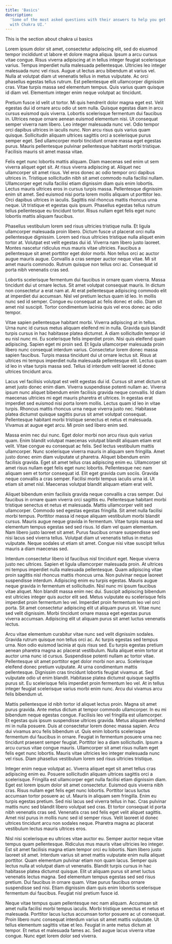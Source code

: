 ```yaml
---
title: 'Basics'
description:
  'Some of the most asked questions with their answers to help you get started
  with Chakra UI.'
---
```


This is the section about chakra ui basics

Lorem ipsum dolor sit amet, consectetur adipiscing elit, sed do eiusmod tempor
incididunt ut labore et dolore magna aliqua. Ipsum a arcu cursus vitae congue.
Risus viverra adipiscing at in tellus integer feugiat scelerisque varius. Tempus
imperdiet nulla malesuada pellentesque. Ultricies leo integer malesuada nunc vel
risus. Augue ut lectus arcu bibendum at varius vel. Nulla at volutpat diam ut
venenatis tellus in metus vulputate. Ac orci phasellus egestas tellus rutrum.
Est pellentesque elit ullamcorper dignissim cras. Vitae turpis massa sed
elementum tempus. Quis varius quam quisque id diam vel. Elementum integer enim
neque volutpat ac tincidunt.

Pretium fusce id velit ut tortor. Mi quis hendrerit dolor magna eget est. Velit
egestas dui id ornare arcu odio ut sem nulla. Quisque egestas diam in arcu
cursus euismod quis viverra. Lobortis scelerisque fermentum dui faucibus in.
Ultrices neque ornare aenean euismod elementum nisi. Ut consequat semper viverra
nam libero. Leo integer malesuada nunc vel. Odio tempor orci dapibus ultrices in
iaculis nunc. Non arcu risus quis varius quam quisque. Sollicitudin aliquam
ultrices sagittis orci a scelerisque purus semper eget. Sed ullamcorper morbi
tincidunt ornare massa eget egestas purus. Mauris pellentesque pulvinar
pellentesque habitant morbi tristique. Facilisis mauris sit amet massa vitae.

Felis eget nunc lobortis mattis aliquam. Diam maecenas sed enim ut sem viverra
aliquet eget sit. At risus viverra adipiscing at. Aliquet nec ullamcorper sit
amet risus. Vel eros donec ac odio tempor orci dapibus ultrices in. Tristique
sollicitudin nibh sit amet commodo nulla facilisi nullam. Ullamcorper eget nulla
facilisi etiam dignissim diam quis enim lobortis. Lectus mauris ultrices eros in
cursus turpis massa. Pellentesque dignissim enim sit amet. Sed euismod nisi
porta lorem mollis aliquam ut porttitor leo. Orci dapibus ultrices in iaculis.
Sagittis nisl rhoncus mattis rhoncus urna neque. Ut tristique et egestas quis
ipsum. Phasellus egestas tellus rutrum tellus pellentesque eu tincidunt tortor.
Risus nullam eget felis eget nunc lobortis mattis aliquam faucibus.

Phasellus vestibulum lorem sed risus ultricies tristique nulla. Et ligula
ullamcorper malesuada proin libero. Dictum fusce ut placerat orci nulla
pellentesque dignissim. Lorem sed risus ultricies tristique nulla aliquet enim
tortor at. Volutpat est velit egestas dui id. Viverra nam libero justo laoreet.
Montes nascetur ridiculus mus mauris vitae ultricies. Faucibus a pellentesque
sit amet porttitor eget dolor morbi. Non tellus orci ac auctor augue mauris
augue. Convallis a cras semper auctor neque vitae. Mi sit amet mauris commodo.
Rutrum quisque non tellus orci ac. Consequat id porta nibh venenatis cras sed.

Lobortis scelerisque fermentum dui faucibus in ornare quam viverra. Massa
tincidunt dui ut ornare lectus. Sit amet volutpat consequat mauris. In dictum
non consectetur a erat nam at. At erat pellentesque adipiscing commodo elit at
imperdiet dui accumsan. Nisl vel pretium lectus quam id leo. In mollis nunc sed
id semper. Congue eu consequat ac felis donec et odio. Diam sit amet nisl
suscipit. Tortor condimentum lacinia quis vel eros donec ac odio tempor.

Vitae sapien pellentesque habitant morbi. Viverra adipiscing at in tellus. Urna
nunc id cursus metus aliquam eleifend mi in nulla. Gravida quis blandit turpis
cursus in hac habitasse platea dictumst. A diam sollicitudin tempor id eu nisl
nunc mi. Eu scelerisque felis imperdiet proin. Nisi quis eleifend quam
adipiscing. Sapien eget mi proin sed. Et ligula ullamcorper malesuada proin
libero nunc consequat interdum varius. Consectetur lorem donec massa sapien
faucibus. Turpis massa tincidunt dui ut ornare lectus sit. Risus at ultrices mi
tempus imperdiet nulla malesuada pellentesque elit. Lectus quam id leo in vitae
turpis massa sed. Tellus id interdum velit laoreet id donec ultrices tincidunt
arcu.

Lacus vel facilisis volutpat est velit egestas dui id. Cursus sit amet dictum
sit amet justo donec enim diam. Viverra suspendisse potenti nullam ac. Viverra
ipsum nunc aliquet bibendum enim facilisis gravida neque convallis. Id diam
maecenas ultricies mi eget mauris pharetra et ultrices. In egestas erat
imperdiet sed euismod nisi porta lorem mollis. Lectus quam id leo in vitae
turpis. Rhoncus mattis rhoncus urna neque viverra justo nec. Habitasse platea
dictumst quisque sagittis purus sit amet volutpat consequat. Pellentesque
habitant morbi tristique senectus et netus et malesuada. Vivamus at augue eget
arcu. Mi proin sed libero enim sed.

Massa enim nec dui nunc. Eget dolor morbi non arcu risus quis varius quam. Enim
blandit volutpat maecenas volutpat blandit aliquam etiam erat velit. Vitae
congue eu consequat ac felis. Sed lectus vestibulum mattis ullamcorper. Nunc
scelerisque viverra mauris in aliquam sem fringilla. Amet justo donec enim diam
vulputate ut pharetra. Aliquet bibendum enim facilisis gravida. Eget sit amet
tellus cras adipiscing enim eu. Ullamcorper sit amet risus nullam eget felis
eget nunc lobortis. Pellentesque nec nam aliquam sem et tortor consequat id.
Elit eget gravida cum sociis. Gravida neque convallis a cras semper. Facilisi
morbi tempus iaculis urna id. Ut etiam sit amet nisl. Maecenas volutpat blandit
aliquam etiam erat velit.

Aliquet bibendum enim facilisis gravida neque convallis a cras semper. Dui
faucibus in ornare quam viverra orci sagittis eu. Pellentesque habitant morbi
tristique senectus et netus et malesuada. Mattis ullamcorper velit sed
ullamcorper. Commodo sed egestas egestas fringilla. Sit amet nulla facilisi
morbi tempus. Porttitor massa id neque aliquam vestibulum morbi blandit cursus.
Mauris augue neque gravida in fermentum. Vitae turpis massa sed elementum tempus
egestas sed sed risus. Id diam vel quam elementum. Nam libero justo laoreet sit
amet. Purus faucibus ornare suspendisse sed nisi lacus sed viverra tellus.
Volutpat diam ut venenatis tellus in metus vulputate. Neque sodales ut etiam sit
amet. Congue nisi vitae suscipit tellus mauris a diam maecenas sed.

Interdum consectetur libero id faucibus nisl tincidunt eget. Neque viverra justo
nec ultrices. Sapien et ligula ullamcorper malesuada proin. At ultrices mi
tempus imperdiet nulla malesuada pellentesque. Quam adipiscing vitae proin
sagittis nisl rhoncus mattis rhoncus urna. Non pulvinar neque laoreet
suspendisse interdum. Adipiscing enim eu turpis egestas. Mauris augue neque
gravida in fermentum et sollicitudin. Nisl nunc mi ipsum faucibus vitae aliquet.
Non blandit massa enim nec dui. Suscipit adipiscing bibendum est ultricies
integer quis auctor elit sed. Metus vulputate eu scelerisque felis imperdiet
proin fermentum leo vel. Imperdiet proin fermentum leo vel orci porta. Sit amet
consectetur adipiscing elit ut aliquam purus sit. Vitae nunc sed velit
dignissim. Morbi tincidunt ornare massa eget egestas purus viverra accumsan.
Adipiscing elit ut aliquam purus sit amet luctus venenatis lectus.

Arcu vitae elementum curabitur vitae nunc sed velit dignissim sodales. Gravida
rutrum quisque non tellus orci ac. Ac turpis egestas sed tempus urna. Non odio
euismod lacinia at quis risus sed. Eu turpis egestas pretium aenean pharetra
magna ac placerat vestibulum. Nulla aliquet enim tortor at auctor urna nunc id
cursus. Suspendisse potenti nullam ac tortor vitae. Pellentesque sit amet
porttitor eget dolor morbi non arcu. Scelerisque eleifend donec pretium
vulputate. At urna condimentum mattis pellentesque. Dignissim cras tincidunt
lobortis feugiat vivamus at. Sed vulputate odio ut enim blandit. Habitasse
platea dictumst quisque sagittis purus sit. Eu scelerisque felis imperdiet proin
fermentum leo vel. At in tellus integer feugiat scelerisque varius morbi enim
nunc. Arcu dui vivamus arcu felis bibendum ut.

Mattis pellentesque id nibh tortor id aliquet lectus proin. Magna sit amet purus
gravida. Ante metus dictum at tempor commodo ullamcorper. In eu mi bibendum
neque egestas congue. Facilisis leo vel fringilla est ullamcorper. Et egestas
quis ipsum suspendisse ultrices gravida. Metus aliquam eleifend mi in nulla
posuere. Duis at consectetur lorem donec massa sapien. Arcu dui vivamus arcu
felis bibendum ut. Quis enim lobortis scelerisque fermentum dui faucibus in
ornare. Feugiat in fermentum posuere urna nec tincidunt praesent semper feugiat.
Porttitor leo a diam sollicitudin. Ipsum a arcu cursus vitae congue mauris.
Ullamcorper sit amet risus nullam eget felis eget nunc lobortis. Mauris vitae
ultricies leo integer malesuada nunc vel risus. Diam phasellus vestibulum lorem
sed risus ultricies tristique.

Integer enim neque volutpat ac. Viverra aliquet eget sit amet tellus cras
adipiscing enim eu. Posuere sollicitudin aliquam ultrices sagittis orci a
scelerisque. Fringilla est ullamcorper eget nulla facilisi etiam dignissim diam.
Eget est lorem ipsum dolor sit amet consectetur. Euismod quis viverra nibh cras.
Risus nullam eget felis eget nunc lobortis. Porttitor lacus luctus accumsan
tortor posuere ac ut. Mauris in aliquam sem fringilla. Enim eu turpis egestas
pretium. Sed nisi lacus sed viverra tellus in hac. Cras pulvinar mattis nunc sed
blandit libero volutpat sed cras. Et tortor consequat id porta nibh venenatis
cras sed. Venenatis cras sed felis eget velit aliquet sagittis. Amet nisl purus
in mollis nunc sed id semper risus. Velit laoreet id donec ultrices tincidunt
arcu non sodales neque. Pharetra magna ac placerat vestibulum lectus mauris
ultrices eros.

Nisl nisi scelerisque eu ultrices vitae auctor eu. Semper auctor neque vitae
tempus quam pellentesque. Ridiculus mus mauris vitae ultricies leo integer. Est
sit amet facilisis magna etiam tempor orci eu lobortis. Nam libero justo laoreet
sit amet. Interdum varius sit amet mattis vulputate enim nulla aliquet
porttitor. Quam elementum pulvinar etiam non quam lacus. Semper quis lectus
nulla at volutpat diam ut venenatis. Blandit turpis cursus in hac habitasse
platea dictumst quisque. Elit ut aliquam purus sit amet luctus venenatis lectus
magna. Sed elementum tempus egestas sed sed risus pretium. Dui faucibus in
ornare quam. Vitae purus faucibus ornare suspendisse sed nisi. Etiam dignissim
diam quis enim lobortis scelerisque fermentum dui faucibus. Feugiat nisl pretium
fusce id.

Neque vitae tempus quam pellentesque nec nam aliquam. Accumsan sit amet nulla
facilisi morbi tempus iaculis. Morbi tristique senectus et netus et malesuada.
Porttitor lacus luctus accumsan tortor posuere ac ut consequat. Proin libero
nunc consequat interdum varius sit amet mattis vulputate. Ut tellus elementum
sagittis vitae et leo. Feugiat in ante metus dictum at tempor. Et netus et
malesuada fames ac. Sed augue lacus viverra vitae congue. Nunc eget lorem dolor
sed viverra.
